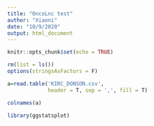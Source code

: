 ```yaml
---
title: "OncoLnc test"
author: "Xiaoni"
date: "10/9/2020"
output: html_document
---
```


```r
knitr::opts_chunk$set(echo = TRUE)
```

```r
rm(list = ls())
options(stringsAsFactors = F)
```

```r
a=read.table('KIRC_DONSON.csv', 
             header = T, sep = ',', fill = T)

colnames(a)
```

```r
library(ggstatsplot)
```

